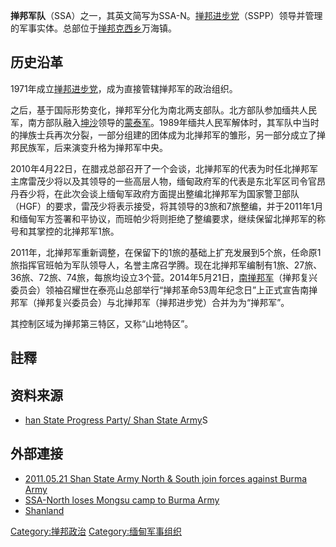 {{infobox war faction
|name = 北撣邦軍<br>Shan State Army - North
|native_name = ရှမ်းပြည်တပ်မတော် - မြောက်ပိုင်း
|native_name_lang = my
|war = [[缅甸内战|缅甸内战]]
|image = [[File:Shan_State_Army-North_flag.png|200px]]
|caption = 北掸邦军的旗帜
|active= {{Start date|1971}}–今
|leaders =
|ideology = [[掸族民族主义|掸族民族主义]]<br>[[分离主义|分离主义]]
|clans = [[掸邦进步党|掸邦进步党]]
|previous =
|next =
|headquarters =[[掸邦|掸邦]][[克西乡|克西乡]]万海镇
|area = [[缅甸|缅甸]][[掸邦|掸邦]]
|strength = 8,000+<ref name=MMPeaceMonitor>[http://www.mmpeacemonitor.org/stakeholders/armed-ethnic-groups Myanmar Peace Monitor]</ref>
|opponents = {{flag|Myanmar}}
* {{flagicon image|Flag of the Myanmar Armed Forces.svg}} [[缅甸国防军|缅甸国防军]]
{{flagdeco|Myanmar|1974}} [[国家和平与发展委员会|缅甸联邦]] (直到2011年)

'''非国家对手'''
* [[南掸邦军|南掸邦军]]
|battles = [[缅甸内战|缅甸内战]]
|website =
}}
'''掸邦军队'''（SSA）之一，其英文简写为SSA-N。[[掸邦进步党|掸邦进步党]]（SSPP）领导并管理的军事实体。总部位于[[掸邦|掸邦]][[克西乡|克西乡]]万海镇。

== 历史沿革 ==
1971年成立[[掸邦进步党|掸邦进步党]]，成为直接管辖掸邦军的政治组织。

之后，基于国际形势变化，掸邦军分化为南北两支部队。北方部队参加缅共人民军，南方部队融入[[坤沙|坤沙]]领导的[[蒙泰军|蒙泰军]]。1989年缅共人民军解体时，其军队中当时的掸族士兵再次分裂，一部分组建的团体成为北掸邦军的雏形，另一部分成立了掸邦民族军，后来演变升格为掸邦军中央。

2010年4月22日，在腊戎总部召开了一个会谈，北掸邦军的代表为时任北掸邦军主席雷茂少将以及其领导的一些高层人物，缅甸政府军的代表是东北军区司令官昂丹吞少将，在此次会谈上缅甸军政府方面提出整编北掸邦军为国家警卫部队（HGF）的要求，雷茂少将表示接受，将其领导的3旅和7旅整编，并于2011年1月和缅甸军方签署和平协议，而班帕少将则拒绝了整编要求，继续保留北掸邦军的称号和其掌控的北掸邦军1旅。

2011年，北掸邦军重新调整，在保留下的1旅的基础上扩充发展到5个旅，任命原1旅指挥官班帕为军队领导人，名誉主席召学腾。现在北掸邦军编制有1旅、27旅、36旅、72旅、74旅，每旅均设立3个营。2014年5月21日，[[南掸邦军|南掸邦军]]（掸邦复兴委员会）领袖召耀世在泰亮山总部举行“掸邦革命53周年纪念日”上正式宣告南掸邦军（掸邦复兴委员会）与北掸邦军（掸邦进步党）合并为为“掸邦军”。

其控制区域为掸邦第三特区，又称“山地特区”。

==註釋==
{{reflist}}

== 资料来源 ==
{{refbegin}}
*[http://www.mmpeacemonitor.org/stakeholders/stakeholders-overview/167-ssa-n han State Progress Party/ Shan State Army]{{Wayback|url=http://www.mmpeacemonitor.org/stakeholders/stakeholders-overview/167-ssa-n |date=20150812080009 }}S
{{refend}}

==外部連接==
* [https://www.youtube.com/watch?v=RI5CdPZP_kY 2011.05.21 Shan State Army North & South join forces against Burma Army]{{Wayback|url=https://www.youtube.com/watch?v=RI5CdPZP_kY |date=20171220221621 }}
* [https://web.archive.org/web/20141008112615/http://www.english.panglong.org/index.php?option=com_content&view=category&layout=blog&id=86&Itemid=284 SSA-North loses Mongsu camp to Burma Army]
* [https://web.archive.org/web/20120111194434/http://www.shanland.org/ Shanland]

{{缅甸反政府武装}}
[[Category:掸邦政治|Category:掸邦政治]]
[[Category:缅甸军事组织|Category:缅甸军事组织]]